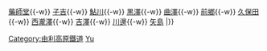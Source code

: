 {{鐵道路線|
| 模板名稱 = 鳥海山麓線
| Logo =
| 名稱 = [[由利高原鐵道]][[鳥海山麓線]]
| 代表色  = red
| 背景顏色 = #FFFFFF
| 車站列表 = [[羽後本莊站|羽後本莊]]{{-w}} [[藥師堂站 (秋田縣)|藥師堂]]{{-w}} [[子吉站|子吉]]{{-w}} [[鮎川站|鮎川]]{{-w}} [[黑澤站 (由利本莊市)|黑澤]]{{-w}} [[曲澤站|曲澤]]{{-w}} [[前鄉站|前鄉]]{{-w}} [[久保田站 (秋田縣)|久保田]]{{-w}} [[西瀧澤站|西瀧澤]]{{-w}} [[吉澤站|吉澤]]{{-w}} [[川邊站|川邊]]{{-w}} [[矢島站|矢島]]
|}}<noinclude>
[[Category:由利高原鐵道]]
[[Category:日本鐵路路線模板|Yu]]

</noinclude>